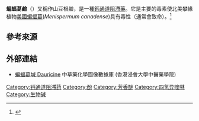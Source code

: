 {{chembox
|ImageFile=Dauricine.png
|ImageSize=
|IUPACName=4-((1,2,3,4-tetrahydro-6,7-dimethoxy-2-methyl-1-isoquinolinyl)methyl)-2-(4-((1,2,3,4-tetrahydro-6,7-dimethoxy-2-methyl-1-isoquinolinyl)methyl)phenoxy)phenol
|OtherNames=
|Section1={{Chembox Identifiers
| CASNo = 524-17-4
| CASNo_Ref = {{cascite|changed|??}}
| ChemSpiderID = 66117
| InChI = 1/C38H44N2O6/c1-39-15-13-26-20-35(42-3)37(44-5)22-29(26)31(39)17-24-7-10-28(11-8-24)46-34-19-25(9-12-33(34)41)18-32-30-23-38(45-6)36(43-4)21-27(30)14-16-40(32)2/h7-12,19-23,31-32,41H,13-18H2,1-6H3/t31-,32-/m1/s1
| InChIKey = AQASRZOCERRGBL-ROJLCIKYBP
| PubChem = 73400	
| ChEMBL = 442717
| SMILES = O(c1cc2c(cc1OC)[C@H](N(C)CC2)Cc6ccc(Oc3c(O)ccc(c3)C[C@@H]5c4c(cc(OC)c(OC)c4)CCN5C)cc6)C
| ChEBI = 4331	

}}
|Section2={{Chembox Properties
| Formula=C<sub>38</sub>H<sub>44</sub>N<sub>2</sub>O<sub>6</sub>
| MolarMass=624.76576
| Appearance=
| Density=1.186 g/mL
| MeltingPt=
| BoilingPt=
| Solubility=
 }}
|Section3={{Chembox Hazards
| MainHazards=
| FlashPt=
| Autoignition=
 }}
}}
{{medical}}
'''蝙蝠葛鹼'''（{{lang-en|Dauricine}}）又稱作山豆根鹼，是一種[[鈣通道阻滯藥|鈣通道阻滯藥]]。它是主要的毒素使北美攀緣植物[[美國蝙蝠葛|美國蝙蝠葛]](''Menispermum canadense'')具有毒性（通常會致命）。<ref>{{cite web|title=Menispermum canadense|url=http://www.ces.ncsu.edu/depts/hort/consumer/poison/Menisca.htm|access-date=2014年6月26日|work=Poisonous Plants of North Carolina, Alice B. Russell Department of Horticultural Science; James W. Hardin, Larry Grand, and Angela Fraser|publisher=North Carolina State University|archiveurl=https://web.archive.org/web/20090116030040/http://www.ces.ncsu.edu/depts/hort/consumer/poison/Menisca.htm|archivedate=2009年1月16日|deadurl=yes}}</ref>

== 參考來源 ==
{{reflist}}

==外部連結==
* [http://libproject.hkbu.edu.hk/was40/detail?channelid=22253&lang=cht&searchword=code=P00238 蝙蝠葛堿 Dauricine] 中草藥化學圖像數據庫 (香港浸會大學中醫藥學院) {{zh}}{{en}}

{{通道阻滞剂}}
{{biochem-stub}}
[[Category:钙通道阻滞药|Category:钙通道阻滞药]]
[[Category:酚|Category:酚]]
[[Category:芳香醚|Category:芳香醚]]
[[Category:四氢异喹啉|Category:四氢异喹啉]]
[[Category:生物碱|Category:生物碱]]